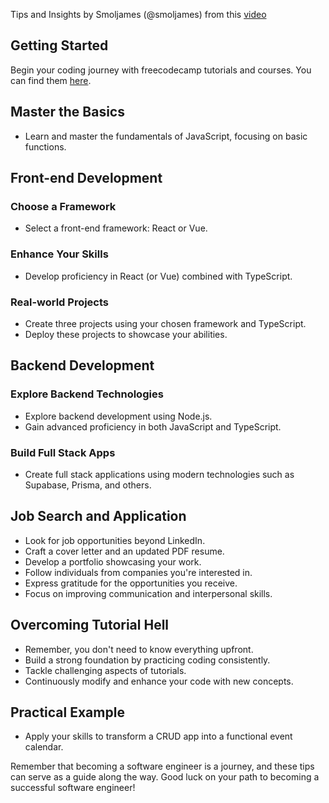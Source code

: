 Tips and Insights by Smoljames (@smoljames) from this [video](https://www.youtube.com/watch?v=nP0-oYGiqts&t=1862s)

## Getting Started

Begin your coding journey with freecodecamp tutorials and courses. You can find them
[here](https://www.freecodecamp.org/learn).

## Master the Basics

- Learn and master the fundamentals of JavaScript, focusing on basic functions.

## Front-end Development

### Choose a Framework

- Select a front-end framework: React or Vue.

### Enhance Your Skills

- Develop proficiency in React (or Vue) combined with TypeScript.

### Real-world Projects

- Create three projects using your chosen framework and TypeScript.
- Deploy these projects to showcase your abilities.

## Backend Development

### Explore Backend Technologies

- Explore backend development using Node.js.
- Gain advanced proficiency in both JavaScript and TypeScript.

### Build Full Stack Apps

- Create full stack applications using modern technologies such as Supabase, Prisma, and others.

## Job Search and Application

- Look for job opportunities beyond LinkedIn.
- Craft a cover letter and an updated PDF resume.
- Develop a portfolio showcasing your work.
- Follow individuals from companies you're interested in.
- Express gratitude for the opportunities you receive.
- Focus on improving communication and interpersonal skills.

## Overcoming Tutorial Hell

- Remember, you don't need to know everything upfront.
- Build a strong foundation by practicing coding consistently.
- Tackle challenging aspects of tutorials.
- Continuously modify and enhance your code with new concepts.

## Practical Example

- Apply your skills to transform a CRUD app into a functional event calendar.

Remember that becoming a software engineer is a journey, and these tips can serve as a guide along the way. Good luck on
your path to becoming a successful software engineer!
